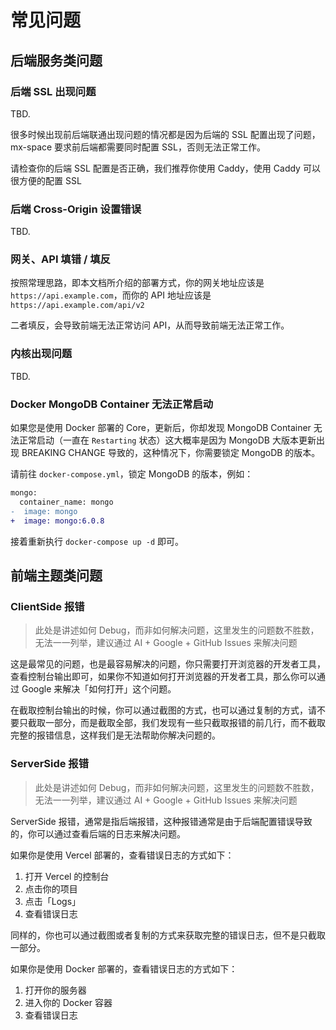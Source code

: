 # 常见问题

## 后端服务类问题

### 后端 SSL 出现问题

TBD.

很多时候出现前后端联通出现问题的情况都是因为后端的 SSL 配置出现了问题，mx-space 要求前后端都需要同时配置 SSL，否则无法正常工作。

请检查你的后端 SSL 配置是否正确，我们推荐你使用 Caddy，使用 Caddy 可以很方便的配置 SSL

### 后端 Cross-Origin 设置错误

TBD.

### 网关、API 填错 / 填反

按照常理思路，即本文档所介绍的部署方式，你的网关地址应该是 `https://api.example.com`，而你的 API 地址应该是 `https://api.example.com/api/v2`

二者填反，会导致前端无法正常访问 API，从而导致前端无法正常工作。

### 内核出现问题

TBD.

### Docker MongoDB Container 无法正常启动

如果您是使用 Docker 部署的 Core，更新后，你却发现 MongoDB Container 无法正常启动（一直在 `Restarting` 状态）这大概率是因为 MongoDB 大版本更新出现 BREAKING CHANGE 导致的，这种情况下，你需要锁定 MongoDB 的版本。

请前往 `docker-compose.yml`，锁定 MongoDB 的版本，例如：

```diff
mongo:
  container_name: mongo
-  image: mongo
+  image: mongo:6.0.8
```

接着重新执行 `docker-compose up -d` 即可。

## 前端主题类问题

### ClientSide 报错

> 此处是讲述如何 Debug，而非如何解决问题，这里发生的问题数不胜数，无法一一列举，建议通过 AI + Google + GitHub Issues 来解决问题

这是最常见的问题，也是最容易解决的问题，你只需要打开浏览器的开发者工具，查看控制台输出即可，如果你不知道如何打开浏览器的开发者工具，那么你可以通过 Google 来解决「如何打开」这个问题。

在截取控制台输出的时候，你可以通过截图的方式，也可以通过复制的方式，请不要只截取一部分，而是截取全部，我们发现有一些只截取报错的前几行，而不截取完整的报错信息，这样我们是无法帮助你解决问题的。

### ServerSide 报错

> 此处是讲述如何 Debug，而非如何解决问题，这里发生的问题数不胜数，无法一一列举，建议通过 AI + Google + GitHub Issues 来解决问题

ServerSide 报错，通常是指后端报错，这种报错通常是由于后端配置错误导致的，你可以通过查看后端的日志来解决问题。

如果你是使用 Vercel 部署的，查看错误日志的方式如下：

1. 打开 Vercel 的控制台
2. 点击你的项目
3. 点击「Logs」
4. 查看错误日志

同样的，你也可以通过截图或者复制的方式来获取完整的错误日志，但不是只截取一部分。

如果你是使用 Docker 部署的，查看错误日志的方式如下：

1. 打开你的服务器
2. 进入你的 Docker 容器
3. 查看错误日志